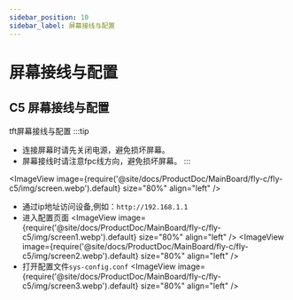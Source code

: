 ```yaml
---
sidebar_position: 10
sidebar_label: 屏幕接线与配置
---
```



# 屏幕接线与配置

## C5 屏幕接线与配置
tft屏幕接线与配置
:::tip
- 连接屏幕时请先关闭电源，避免损坏屏幕。
- 屏幕接线时请注意fpc线方向，避免损坏屏幕。
:::

<ImageView image={require('@site/docs/ProductDoc/MainBoard/fly-c/fly-c5/img/screen.webp').default} size="80%" align="left" />

- 通过ip地址访问设备,例如：`http://192.168.1.1`
- 进入配置页面
<ImageView image={require('@site/docs/ProductDoc/MainBoard/fly-c/fly-c5/img/screen1.webp').default} size="80%" align="left" />
<ImageView image={require('@site/docs/ProductDoc/MainBoard/fly-c/fly-c5/img/screen2.webp').default} size="80%" align="left" />
- 打开配置文件`sys-config.conf`
<ImageView image={require('@site/docs/ProductDoc/MainBoard/fly-c/fly-c5/img/screen3.webp').default} size="80%" align="left" />
